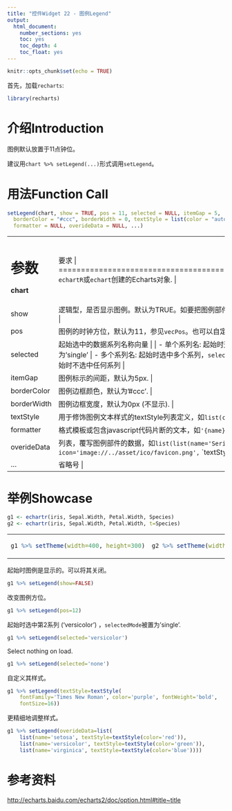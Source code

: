 ```yaml
---
title: "控件Widget 22 - 图例Legend"
output: 
  html_document: 
    number_sections: yes
    toc: yes
    toc_depth: 4
    toc_float: yes
---
```


```r
knitr::opts_chunk$set(echo = TRUE)
```

首先，加载`recharts`:
```r
library(recharts)
```

# 介绍Introduction

图例默认放置于11点钟位。

建议用`chart %>% setLegend(...)`形式调用`setLegend`。

# 用法Function Call

```r
setLegend(chart, show = TRUE, pos = 11, selected = NULL, itemGap = 5,
  borderColor = "#ccc", borderWidth = 0, textStyle = list(color = "auto"),
  formatter = NULL, overideData = NULL, ...)
```

+-------------+----------------------------------------------------------------+
|   参数      |  要求                                        |
+=============+================================================================+
| **chart**   | `echartR`或`echart`创建的Echarts对象.   |
+-------------+----------------------------------------------------------------+
| show        | 逻辑型，是否显示图例。默认为TRUE。如要把图例部件整体从Echarts对象中移除，设为NULL. |
+-------------+----------------------------------------------------------------+
| pos         | 图例的时钟方位，默认为11，参见`vecPos`。也可以自定义方位向量`c(x, y, orient)`。 |
+-------------+----------------------------------------------------------------+
| selected    | 起始选中的数据系列名称向量  |
|             |               |
|             | - 单个系列名: 起始时选中单个系列，`selectedMode`也被设为'single' |
|             | - 多个系列名: 起始时选中多个系列，`selectedMode`被设为'multiple' |
|             | - 'none': 起始时不选中任何系列 |
+-------------+----------------------------------------------------------------+
| itemGap     | 图例标示的间距，默认为5px. |
+-------------+----------------------------------------------------------------+
| borderColor | 图例边框颜色，默认为'#ccc'. |
+-------------+----------------------------------------------------------------+
| borderWidth | 图例边框宽度，默认为0px (不显示). |
+-------------+----------------------------------------------------------------+
| textStyle   | 用于修饰图例文本样式的textStyle列表定义，如`list(color='#444')` or `list(color='auto')`. |
+-------------+----------------------------------------------------------------+
| formatter   | 格式模板或包含javascript代码片断的文本，如`'{name}'`. |
+-------------+----------------------------------------------------------------+
| overideData | 列表，覆写图例部件的数据，如`list(list(name='Series 1',` `icon='image://../asset/ico/favicon.png',` `textStyle=list(color='#bbb')))` |
+-------------+----------------------------------------------------------------+
| ...         | 省略号 |
+-------------+----------------------------------------------------------------+

# 举例Showcase

```r
g1 <- echartr(iris, Sepal.Width, Petal.Width, Species)
g2 <- echartr(iris, Sepal.Width, Petal.Width, t=Species)
```

<table>
<tr><td>
```r
g1 %>% setTheme(width=400, height=300)
```
</td><td>
```r
g2 %>% setTheme(width=400, height=300)
```
</td></tr>
</table>

起始时图例是显示的。可以将其关闭。
```r
g1 %>% setLegend(show=FALSE)
```

改变图例方位。
```r
g1 %>% setLegend(pos=12)
```

起始时选中第2系列 ('versicolor') ，`selectedMode`被置为'single'.
```r
g1 %>% setLegend(selected='versicolor')
```

Select nothing on load.
```r
g1 %>% setLegend(selected='none')
```

自定义其样式。
```r
g1 %>% setLegend(textStyle=textStyle(
    fontFamily='Times New Roman', color='purple', fontWeight='bold', 
    fontSize=16))
```

更精细地调整样式。

```r
g1 %>% setLegend(overideData=list(
    list(name='setosa', textStyle=textStyle(color='red')),
    list(name='versicolor', textStyle=textStyle(color='green')),
    list(name='virginica', textStyle=textStyle(color='blue'))))
```


# 参考资料

<http://echarts.baidu.com/echarts2/doc/option.html#title~title>

